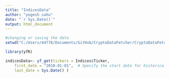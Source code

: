 ```yaml
---
title: "IndicesData"
author: "yogesh sahu"
date: "`r Sys.Date()`"
output: html_document
---
```

```r
#changing or saving the data 
setwd("C:/Users/44776/Documents/GitHub/CryptoDataFetcher/CryptoDataFetcher2.0/DATA")
```

```r
library(yfR)
```

```r
indicesData<- yf_get(tickers = Indices$Ticker,
    first_date = "2010-01-01",  # Specify the start date for historical data
    last_date = Sys.Date() )

```
```r

```


